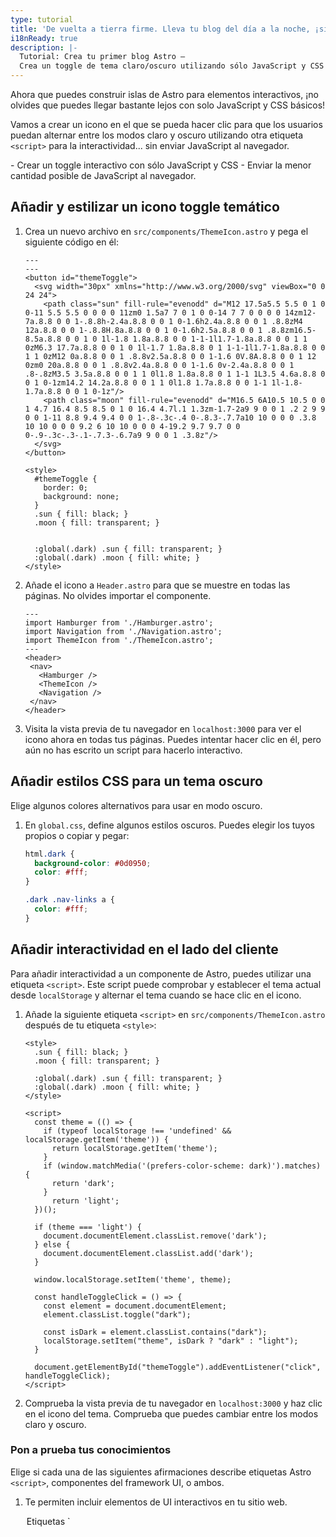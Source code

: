 ```yaml
---
type: tutorial
title: 'De vuelta a tierra firme. Lleva tu blog del día a la noche, ¡sin necesidad de islas!'
i18nReady: true
description: |-
  Tutorial: Crea tu primer blog Astro —
  Crea un toggle de tema claro/oscuro utilizando sólo JavaScript y CSS
---
```




Ahora que puedes construir islas de Astro para elementos interactivos, ¡no olvides que puedes llegar bastante lejos con solo JavaScript y CSS básicos!

Vamos a crear un icono en el que se pueda hacer clic para que los usuarios puedan alternar entre los modos claro y oscuro utilizando otra etiqueta `<script>` para la interactividad... sin enviar JavaScript al navegador.

<PreCheck>
  - Crear un toggle interactivo con sólo JavaScript y CSS
  - Enviar la menor cantidad posible de JavaScript al navegador.
</PreCheck>

## Añadir y estilizar un icono toggle temático

1. Crea un nuevo archivo en `src/components/ThemeIcon.astro` y pega el siguiente código en él:

    ```astro title="src/components/ThemeIcon.astro"
    ---
    ---
    <button id="themeToggle">
      <svg width="30px" xmlns="http://www.w3.org/2000/svg" viewBox="0 0 24 24">
        <path class="sun" fill-rule="evenodd" d="M12 17.5a5.5 5.5 0 1 0 0-11 5.5 5.5 0 0 0 0 11zm0 1.5a7 7 0 1 0 0-14 7 7 0 0 0 0 14zm12-7a.8.8 0 0 1-.8.8h-2.4a.8.8 0 0 1 0-1.6h2.4a.8.8 0 0 1 .8.8zM4 12a.8.8 0 0 1-.8.8H.8a.8.8 0 0 1 0-1.6h2.5a.8.8 0 0 1 .8.8zm16.5-8.5a.8.8 0 0 1 0 1l-1.8 1.8a.8.8 0 0 1-1-1l1.7-1.8a.8.8 0 0 1 1 0zM6.3 17.7a.8.8 0 0 1 0 1l-1.7 1.8a.8.8 0 1 1-1-1l1.7-1.8a.8.8 0 0 1 1 0zM12 0a.8.8 0 0 1 .8.8v2.5a.8.8 0 0 1-1.6 0V.8A.8.8 0 0 1 12 0zm0 20a.8.8 0 0 1 .8.8v2.4a.8.8 0 0 1-1.6 0v-2.4a.8.8 0 0 1 .8-.8zM3.5 3.5a.8.8 0 0 1 1 0l1.8 1.8a.8.8 0 1 1-1 1L3.5 4.6a.8.8 0 0 1 0-1zm14.2 14.2a.8.8 0 0 1 1 0l1.8 1.7a.8.8 0 0 1-1 1l-1.8-1.7a.8.8 0 0 1 0-1z"/>
        <path class="moon" fill-rule="evenodd" d="M16.5 6A10.5 10.5 0 0 1 4.7 16.4 8.5 8.5 0 1 0 16.4 4.7l.1 1.3zm-1.7-2a9 9 0 0 1 .2 2 9 9 0 0 1-11 8.8 9.4 9.4 0 0 1-.8-.3c-.4 0-.8.3-.7.7a10 10 0 0 0 .3.8 10 10 0 0 0 9.2 6 10 10 0 0 0 4-19.2 9.7 9.7 0 0 0-.9-.3c-.3-.1-.7.3-.6.7a9 9 0 0 1 .3.8z"/>
      </svg>
    </button>

    <style>
      #themeToggle {
        border: 0;
        background: none;
      }
      .sun { fill: black; }
      .moon { fill: transparent; }
      

      :global(.dark) .sun { fill: transparent; }
      :global(.dark) .moon { fill: white; }
    </style>
    ```

2. Añade el icono a `Header.astro` para que se muestre en todas las páginas. No olvides importar el componente.

     ```astro title="src/components/Header.astro" ins={4,9}
    ---
    import Hamburger from './Hamburger.astro';
    import Navigation from './Navigation.astro';
    import ThemeIcon from './ThemeIcon.astro';
    ---
    <header>
      <nav>
        <Hamburger />
        <ThemeIcon />
        <Navigation />
      </nav>
    </header>
    ```

3. Visita la vista previa de tu navegador en `localhost:3000` para ver el icono ahora en todas tus páginas. Puedes intentar hacer clic en él, pero aún no has escrito un script para hacerlo interactivo.

## Añadir estilos CSS para un tema oscuro

Elige algunos colores alternativos para usar en modo oscuro.

1. En `global.css`, define algunos estilos oscuros. Puedes elegir los tuyos propios o copiar y pegar:

    ```css title="src/styles/global.css"
    html.dark {
      background-color: #0d0950;
      color: #fff;
    }

    .dark .nav-links a {
      color: #fff;
    }
    ```

## Añadir interactividad en el lado del cliente

Para añadir interactividad a un componente de Astro, puedes utilizar una etiqueta `<script>`. Este script puede comprobar y establecer el tema actual desde  `localStorage` y alternar el tema cuando se hace clic en el icono. 

1. Añade la siguiente etiqueta `<script>` en `src/components/ThemeIcon.astro` después de tu etiqueta `<style>`:

    ```astro title="src/components/ThemeIcon.astro" ins={9-37}
    <style>
      .sun { fill: black; }
      .moon { fill: transparent; }

      :global(.dark) .sun { fill: transparent; }
      :global(.dark) .moon { fill: white; }
    </style>

    <script>
      const theme = (() => {
        if (typeof localStorage !== 'undefined' && localStorage.getItem('theme')) {
          return localStorage.getItem('theme');
        }
        if (window.matchMedia('(prefers-color-scheme: dark)').matches) {
          return 'dark';
        }
          return 'light';
      })();
          
      if (theme === 'light') {
        document.documentElement.classList.remove('dark');
      } else {
        document.documentElement.classList.add('dark');
      }

      window.localStorage.setItem('theme', theme);

      const handleToggleClick = () => {
        const element = document.documentElement;
        element.classList.toggle("dark");
        
        const isDark = element.classList.contains("dark");
        localStorage.setItem("theme", isDark ? "dark" : "light");
      }

      document.getElementById("themeToggle").addEventListener("click", handleToggleClick);
    </script>
    ```

2. Comprueba la vista previa de tu navegador en `localhost:3000` y haz clic en el icono del tema. Comprueba que puedes cambiar entre los modos claro y oscuro.



<Box icon="question-mark">

### Pon a prueba tus conocimientos

Elige si cada una de las siguientes afirmaciones describe etiquetas Astro `<script>`, componentes del framework UI, o ambos.

1. Te permiten incluir elementos de UI interactivos en tu sitio web.

    <MultipleChoice>
      <Option>
        Etiquetas `<script>` de Astro
      </Option>
      <Option>
        Componentes de frameworks de UI
      </Option>
      <Option isCorrect>
        Ambas opciones
      </Option>
    </MultipleChoice>

2. Los elementos crearán contenido estático en tu sitio a menos que incluyas un `client:` para enviar tu JavaScript al cliente y ejecutarlo en el navegador.

    <MultipleChoice>
      <Option>
       Etiquetas `<script>` de Astro
      </Option>
      <Option isCorrect>
        Componentes de frameworks de UI
      </Option>
      <Option>
        Ambas opciones
      </Option>
    </MultipleChoice>

3. Te permiten "probar" un nuevo framework sin necesidad de iniciar un proyecto completamente nuevo con esa pila tecnológica.

    <MultipleChoice>
      <Option>
        Etiquetas `<script>` de Astro
      </Option>
      <Option isCorrect>
        Componentes de frameworks de UI
      </Option>
      <Option>
        Ambas opciones
      </Option>
    </MultipleChoice>

4. Te permiten reutilizar el código que se ha escrito en otros frameworks y, a menudo, basta con soltarlos directamente en el sitio.

    <MultipleChoice>
      <Option>
        Etiquetas `<script>` de Astro
      </Option>
      <Option isCorrect>
        Componentes de frameworks de UI
      </Option>
      <Option>
        Ambas opciones
      </Option>
    </MultipleChoice>

5. Te permiten añadir interactividad sin necesidad de conocer o aprender otros frameworks de JavaScript.

    <MultipleChoice>
      <Option isCorrect>
        Etiquetas `<script>` de Astro
      </Option>
      <Option>
        Componentes de frameworks de UI
      </Option>
      <Option>
        Ambas opciones
      </Option>
    </MultipleChoice>
</Box>

<Box icon="check-list">

## Checklist

<Checklist>
- [ ] Puedo utilizar JavaScript para la interactividad cuando no quiero añadir un framework.
</Checklist>
</Box>

### Recursos

- [Cliente `<script>` en Astro](/es/guides/client-side-scripts/)
